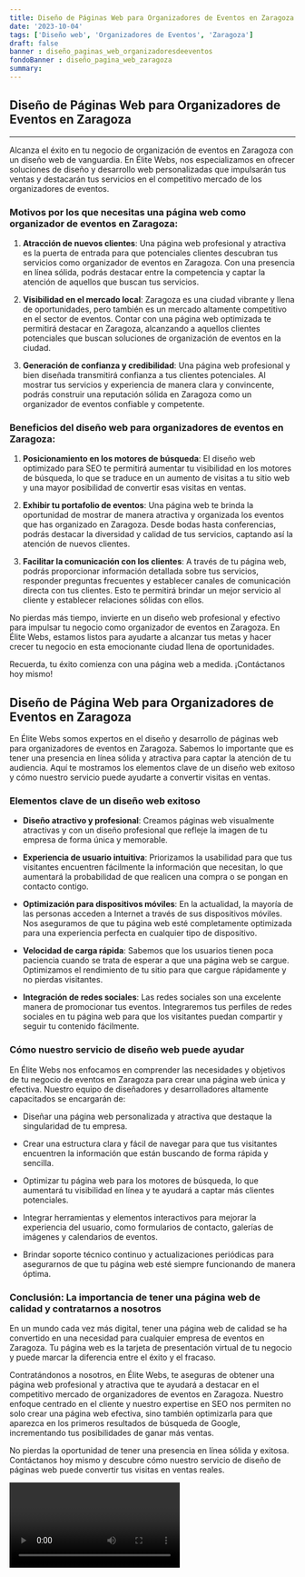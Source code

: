 ```yaml
---
title: Diseño de Páginas Web para Organizadores de Eventos en Zaragoza
date: '2023-10-04'
tags: ['Diseño web', 'Organizadores de Eventos', 'Zaragoza']
draft: false
banner : diseño_paginas_web_organizadoresdeeventos
fondoBanner : diseño_pagina_web_zaragoza
summary: 
---
```


## Diseño de Páginas Web para Organizadores de Eventos en Zaragoza

---

Alcanza el éxito en tu negocio de organización de eventos en Zaragoza con un diseño web de vanguardia. En Élite Webs, nos especializamos en ofrecer soluciones de diseño y desarrollo web personalizadas que impulsarán tus ventas y destacarán tus servicios en el competitivo mercado de los organizadores de eventos.

### Motivos por los que necesitas una página web como organizador de eventos en Zaragoza:

1. **Atracción de nuevos clientes**: Una página web profesional y atractiva es la puerta de entrada para que potenciales clientes descubran tus servicios como organizador de eventos en Zaragoza. Con una presencia en línea sólida, podrás destacar entre la competencia y captar la atención de aquellos que buscan tus servicios.

2. **Visibilidad en el mercado local**: Zaragoza es una ciudad vibrante y llena de oportunidades, pero también es un mercado altamente competitivo en el sector de eventos. Contar con una página web optimizada te permitirá destacar en Zaragoza, alcanzando a aquellos clientes potenciales que buscan soluciones de organización de eventos en la ciudad.

3. **Generación de confianza y credibilidad**: Una página web profesional y bien diseñada transmitirá confianza a tus clientes potenciales. Al mostrar tus servicios y experiencia de manera clara y convincente, podrás construir una reputación sólida en Zaragoza como un organizador de eventos confiable y competente.

### Beneficios del diseño web para organizadores de eventos en Zaragoza:

1. **Posicionamiento en los motores de búsqueda**: El diseño web optimizado para SEO te permitirá aumentar tu visibilidad en los motores de búsqueda, lo que se traduce en un aumento de visitas a tu sitio web y una mayor posibilidad de convertir esas visitas en ventas.

2. **Exhibir tu portafolio de eventos**: Una página web te brinda la oportunidad de mostrar de manera atractiva y organizada los eventos que has organizado en Zaragoza. Desde bodas hasta conferencias, podrás destacar la diversidad y calidad de tus servicios, captando así la atención de nuevos clientes.

3. **Facilitar la comunicación con los clientes**: A través de tu página web, podrás proporcionar información detallada sobre tus servicios, responder preguntas frecuentes y establecer canales de comunicación directa con tus clientes. Esto te permitirá brindar un mejor servicio al cliente y establecer relaciones sólidas con ellos.

No pierdas más tiempo, invierte en un diseño web profesional y efectivo para impulsar tu negocio como organizador de eventos en Zaragoza. En Élite Webs, estamos listos para ayudarte a alcanzar tus metas y hacer crecer tu negocio en esta emocionante ciudad llena de oportunidades.

Recuerda, tu éxito comienza con una página web a medida. ¡Contáctanos hoy mismo!

<GifSeo />

<Cta />

## Diseño de Página Web para Organizadores de Eventos en Zaragoza

En Élite Webs somos expertos en el diseño y desarrollo de páginas web para organizadores de eventos en Zaragoza. Sabemos lo importante que es tener una presencia en línea sólida y atractiva para captar la atención de tu audiencia. Aquí te mostramos los elementos clave de un diseño web exitoso y cómo nuestro servicio puede ayudarte a convertir visitas en ventas.

### Elementos clave de un diseño web exitoso

- **Diseño atractivo y profesional**: Creamos páginas web visualmente atractivas y con un diseño profesional que refleje la imagen de tu empresa de forma única y memorable.

- **Experiencia de usuario intuitiva**: Priorizamos la usabilidad para que tus visitantes encuentren fácilmente la información que necesitan, lo que aumentará la probabilidad de que realicen una compra o se pongan en contacto contigo.

- **Optimización para dispositivos móviles**: En la actualidad, la mayoría de las personas acceden a Internet a través de sus dispositivos móviles. Nos aseguramos de que tu página web esté completamente optimizada para una experiencia perfecta en cualquier tipo de dispositivo.

- **Velocidad de carga rápida**: Sabemos que los usuarios tienen poca paciencia cuando se trata de esperar a que una página web se cargue. Optimizamos el rendimiento de tu sitio para que cargue rápidamente y no pierdas visitantes.

- **Integración de redes sociales**: Las redes sociales son una excelente manera de promocionar tus eventos. Integraremos tus perfiles de redes sociales en tu página web para que los visitantes puedan compartir y seguir tu contenido fácilmente.

### Cómo nuestro servicio de diseño web puede ayudar

En Élite Webs nos enfocamos en comprender las necesidades y objetivos de tu negocio de eventos en Zaragoza para crear una página web única y efectiva. Nuestro equipo de diseñadores y desarrolladores altamente capacitados se encargarán de:

- Diseñar una página web personalizada y atractiva que destaque la singularidad de tu empresa.

- Crear una estructura clara y fácil de navegar para que tus visitantes encuentren la información que están buscando de forma rápida y sencilla.

- Optimizar tu página web para los motores de búsqueda, lo que aumentará tu visibilidad en línea y te ayudará a captar más clientes potenciales.

- Integrar herramientas y elementos interactivos para mejorar la experiencia del usuario, como formularios de contacto, galerías de imágenes y calendarios de eventos.

- Brindar soporte técnico continuo y actualizaciones periódicas para asegurarnos de que tu página web esté siempre funcionando de manera óptima.

### Conclusión: La importancia de tener una página web de calidad y contratarnos a nosotros

En un mundo cada vez más digital, tener una página web de calidad se ha convertido en una necesidad para cualquier empresa de eventos en Zaragoza. Tu página web es la tarjeta de presentación virtual de tu negocio y puede marcar la diferencia entre el éxito y el fracaso.

Contratándonos a nosotros, en Élite Webs, te aseguras de obtener una página web profesional y atractiva que te ayudará a destacar en el competitivo mercado de organizadores de eventos en Zaragoza. Nuestro enfoque centrado en el cliente y nuestro expertise en SEO nos permiten no solo crear una página web efectiva, sino también optimizarla para que aparezca en los primeros resultados de búsqueda de Google, incrementando tus posibilidades de ganar más ventas.

No pierdas la oportunidad de tener una presencia en línea sólida y exitosa. Contáctanos hoy mismo y descubre cómo nuestro servicio de diseño de páginas web puede convertir tus visitas en ventas reales.

<Video />

<CtaBot job='Organizadores de Eventos' city='Zaragoza'/>

<Gmaps query='Zaragoza+españa+maps' />